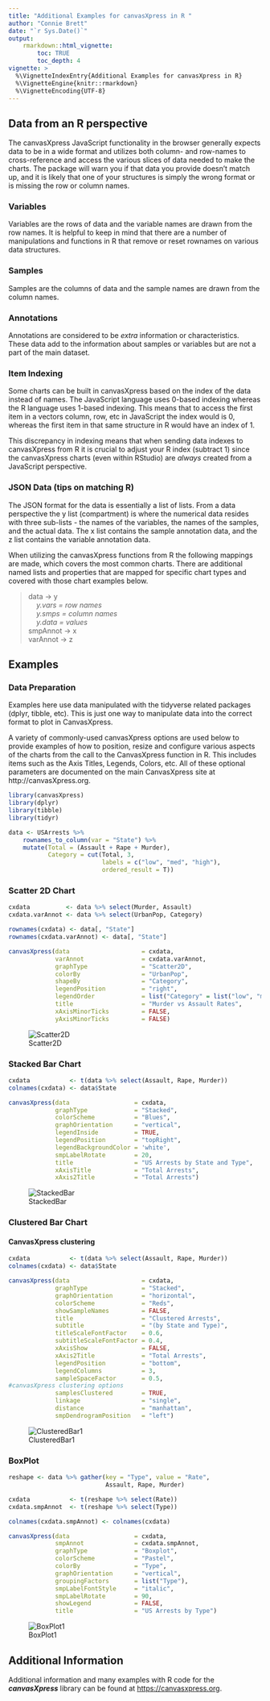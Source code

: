 ```yaml
---
title: "Additional Examples for canvasXpress in R "
author: "Connie Brett"
date: "`r Sys.Date()`"
output: 
    rmarkdown::html_vignette:
        toc: TRUE
        toc_depth: 4
vignette: >
  %\VignetteIndexEntry{Additional Examples for canvasXpress in R}
  %\VignetteEngine{knitr::rmarkdown}
  %\VignetteEncoding{UTF-8}
---
```


## Data from an R perspective

The canvasXpress JavaScript functionality in the browser generally expects data to be in a wide format and utilizes both column- and row-names to cross-reference and access the various slices of data needed to make the charts.  The package will warn you if that data you provide doesn't match up, and it is likely that one of your structures is simply the wrong format or is missing the row or column names.


### Variables

Variables are the rows of data and the variable names are drawn from the row names.  It is helpful to keep in mind that there are a number of manipulations and functions in R that remove or reset rownames on various data structures.


### Samples

Samples are the columns of data and the sample names are drawn from the column names.  


### Annotations

Annotations are considered to be *extra* information or characteristics.  These data add to the information about samples or variables but are not a part of the main dataset.


### Item Indexing

Some charts can be built in canvasXpress based on the index of the data instead of names.  The JavaScript language uses 0-based indexing whereas the R language uses 1-based indexing.  This means that to access the first item in a vectors column, row, etc in JavaScript the index would is 0, whereas the first item in that same structure in R would have an index of 1.

This discrepancy in indexing means that when sending data indexes to canvasXpress from R it is crucial to adjust your R index (subtract 1) since the canvasXpress charts (even within RStudio) are *always* created from a JavaScript perspective.


### JSON Data (tips on matching R)

The JSON format for the data is essentially a list of lists.  From a data perspective the y list (compartment) is where the numerical data resides with three sub-lists - the names of the variables, the names of the samples, and the actual data.  The x list contains the sample annotation data, and the z list contains the variable annotation data.  

When utilizing the canvasXpress functions from R the following mappings are made, which covers the most common charts.  There are additional named lists and properties that are mapped for specific chart types and covered with those chart examples below.

> data -> y  
> &nbsp;&nbsp;&nbsp;&nbsp;*y.vars = row names*  
> &nbsp;&nbsp;&nbsp;&nbsp;*y.smps = column names*  
> &nbsp;&nbsp;&nbsp;&nbsp;*y.data = values*  
> smpAnnot -> x  
> varAnnot -> z


## Examples

### Data Preparation

Examples here use data manipulated with the tidyverse related packages (dplyr, tibble, etc).  This is just one way to manipulate data into the correct format to plot in CanvasXpress.


A variety of commonly-used canvasXpress options are used below to provide examples of how to position, resize and configure various aspects of the charts from the call to the CanvasXpress function in R.  This includes items such as the Axis Titles, Legends, Colors, etc.  All of these optional parameters are documented on the main CanvasXpress site at http://canvasXpress.org.

```r
library(canvasXpress)
library(dplyr)
library(tibble)
library(tidyr)

data <- USArrests %>%
    rownames_to_column(var = "State") %>%
    mutate(Total = (Assault + Rape + Murder),
           Category = cut(Total, 3, 
                          labels = c("low", "med", "high"),
                          ordered_result = T)) 
```

### Scatter 2D Chart

```r
cxdata          <- data %>% select(Murder, Assault)
cxdata.varAnnot <- data %>% select(UrbanPop, Category) 

rownames(cxdata) <- data[, "State"]
rownames(cxdata.varAnnot) <- data[, "State"]

canvasXpress(data                    = cxdata,
             varAnnot                = cxdata.varAnnot,
             graphType               = "Scatter2D",
             colorBy                 = "UrbanPop",
             shapeBy                 = "Category",
             legendPosition          = "right",
             legendOrder             = list("Category" = list("low", "med", "high")),
             title                   = "Murder vs Assault Rates",
             xAxisMinorTicks         = FALSE,
             yAxisMinorTicks         = FALSE)
```
![Scatter2D](images/R-Scatter2D.png)

### Stacked Bar Chart

```r
cxdata           <- t(data %>% select(Assault, Rape, Murder))
colnames(cxdata) <- data$State

canvasXpress(data                  = cxdata,
             graphType             = "Stacked",
             colorScheme           = "Blues",
             graphOrientation      = "vertical",
             legendInside          = TRUE,
             legendPosition        = "topRight",
             legendBackgroundColor = 'white',
             smpLabelRotate        = 20,
             title                 = "US Arrests by State and Type",
             xAxisTitle            = "Total Arrests",
             xAxis2Title           = "Total Arrests")
```
![StackedBar](images/R-StackedBar.png)

### Clustered Bar Chart

#### CanvasXpress clustering

```r
cxdata           <- t(data %>% select(Assault, Rape, Murder))
colnames(cxdata) <- data$State

canvasXpress(data                    = cxdata,
             graphType               = "Stacked",
             graphOrientation        = "horizontal",
             colorScheme             = "Reds",
             showSampleNames         = FALSE,
             title                   = "Clustered Arrests",
             subtitle                = "(by State and Type)",
             titleScaleFontFactor    = 0.6,
             subtitleScaleFontFactor = 0.4,
             xAxisShow               = FALSE,
             xAxis2Title             = "Total Arrests",
             legendPosition          = "bottom",
             legendColumns           = 3,
             sampleSpaceFactor       = 0.5,
#canvasXpress clustering options  
             samplesClustered        = TRUE,
             linkage                 = "single",
             distance                = "manhattan",
             smpDendrogramPosition   = "left")
```
![ClusteredBar1](images/R-ClusteredBar1.png)


### BoxPlot

```r
reshape <- data %>% gather(key = "Type", value = "Rate", 
                           Assault, Rape, Murder)

cxdata           <- t(reshape %>% select(Rate))
cxdata.smpAnnot  <- t(reshape %>% select(Type))

colnames(cxdata.smpAnnot) <- colnames(cxdata)

canvasXpress(data                  = cxdata,
             smpAnnot              = cxdata.smpAnnot,
             graphType             = "Boxplot",
             colorScheme           = "Pastel",
             colorBy               = "Type",
             graphOrientation      = "vertical",
             groupingFactors       = list("Type"),
             smpLabelFontStyle     = "italic",
             smpLabelRotate        = 90,
             showLegend            = FALSE,
             title                 = "US Arrests by Type")
```
![BoxPlot1](images/R-BoxPlot1.png)


## Additional Information 

Additional information and many examples with R code for the ***canvasXpress*** 
library can be found at
[https://canvasxpress.org](https://canvasxpress.org).
